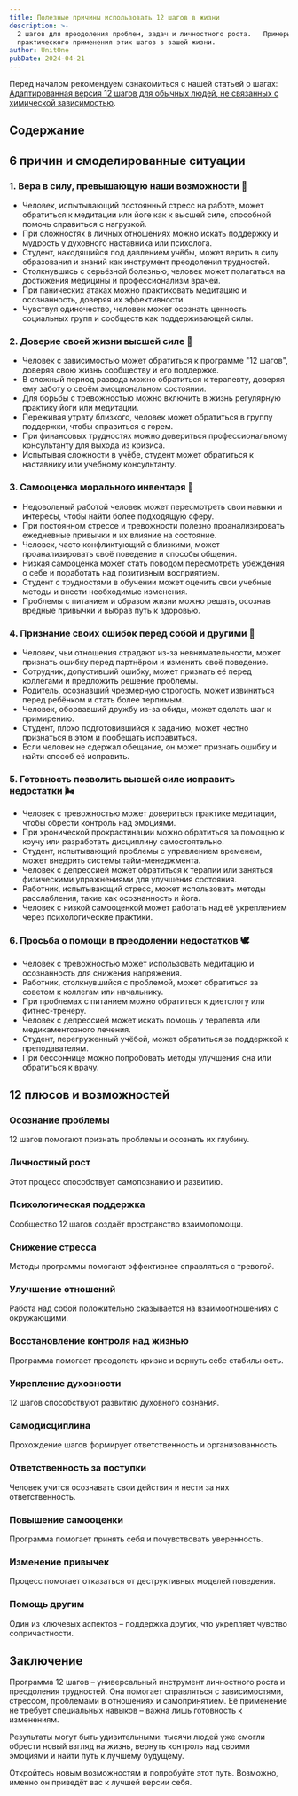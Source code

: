```yaml
---
title: Полезные причины использовать 12 шагов в жизни
description: >-
  2 шагов для преодоления проблем, задач и личностного роста.   Примеры для
  практического применения этих шагов в вашей жизни.
author: UnitOne
pubDate: 2024-04-21
---
```

Перед началом рекомендуем ознакомиться с нашей статьей о шагах: [Адаптированная версия 12 шагов для обычных людей, не связанных с химической зависимостью](/archive/adaptirovannaya-versiya-12-shagov-dlya-obychnyh-lyudej-ne-svyazannyh-s-himicheskoj-zavisimostyu/).

## Содержание

## 6 причин и смоделированные ситуации

### 1. Вера в силу, превышающую наши возможности 🙏

* Человек, испытывающий постоянный стресс на работе, может обратиться к медитации или йоге как к высшей силе, способной помочь справиться с нагрузкой.
* При сложностях в личных отношениях можно искать поддержку и мудрость у духовного наставника или психолога.
* Студент, находящийся под давлением учёбы, может верить в силу образования и знаний как инструмент преодоления трудностей.
* Столкнувшись с серьёзной болезнью, человек может полагаться на достижения медицины и профессионализм врачей.
* При панических атаках можно практиковать медитацию и осознанность, доверяя их эффективности.
* Чувствуя одиночество, человек может осознать ценность социальных групп и сообществ как поддерживающей силы.

### 2. Доверие своей жизни высшей силе 🌌

* Человек с зависимостью может обратиться к программе "12 шагов", доверяя свою жизнь сообществу и его поддержке.
* В сложный период развода можно обратиться к терапевту, доверяя ему заботу о своём эмоциональном состоянии.
* Для борьбы с тревожностью можно включить в жизнь регулярную практику йоги или медитации.
* Переживая утрату близкого, человек может обратиться в группу поддержки, чтобы справиться с горем.
* При финансовых трудностях можно довериться профессиональному консультанту для выхода из кризиса.
* Испытывая сложности в учёбе, студент может обратиться к наставнику или учебному консультанту.

### 3. Самооценка морального инвентаря 📝

* Недовольный работой человек может пересмотреть свои навыки и интересы, чтобы найти более подходящую сферу.
* При постоянном стрессе и тревожности полезно проанализировать ежедневные привычки и их влияние на состояние.
* Человек, часто конфликтующий с близкими, может проанализировать своё поведение и способы общения.
* Низкая самооценка может стать поводом пересмотреть убеждения о себе и поработать над позитивным восприятием.
* Студент с трудностями в обучении может оценить свои учебные методы и внести необходимые изменения.
* Проблемы с питанием и образом жизни можно решать, осознав вредные привычки и выбрав путь к здоровью.

### 4. Признание своих ошибок перед собой и другими 🙈

* Человек, чьи отношения страдают из-за невнимательности, может признать ошибку перед партнёром и изменить своё поведение.
* Сотрудник, допустивший ошибку, может признать её перед коллегами и предложить решение проблемы.
* Родитель, осознавший чрезмерную строгость, может извиниться перед ребёнком и стать более терпимым.
* Человек, оборвавший дружбу из-за обиды, может сделать шаг к примирению.
* Студент, плохо подготовившийся к заданию, может честно признаться в этом и пообещать исправиться.
* Если человек не сдержал обещание, он может признать ошибку и найти способ её исправить.

### 5. Готовность позволить высшей силе исправить недостатки 🌬️

* Человек с тревожностью может довериться практике медитации, чтобы обрести контроль над эмоциями.
* При хронической прокрастинации можно обратиться за помощью к коучу или разработать дисциплину самостоятельно.
* Студент, испытывающий проблемы с управлением временем, может внедрить системы тайм-менеджмента.
* Человек с депрессией может обратиться к терапии или заняться физическими упражнениями для улучшения состояния.
* Работник, испытывающий стресс, может использовать методы расслабления, такие как осознанность и йога.
* Человек с низкой самооценкой может работать над её укреплением через психологические практики.

### 6. Просьба о помощи в преодолении недостатков 🕊️

* Человек с тревожностью может использовать медитацию и осознанность для снижения напряжения.
* Работник, столкнувшийся с проблемой, может обратиться за советом к коллегам или начальнику.
* При проблемах с питанием можно обратиться к диетологу или фитнес-тренеру.
* Человек с депрессией может искать помощь у терапевта или медикаментозного лечения.
* Студент, перегруженный учёбой, может обратиться за поддержкой к преподавателям.
* При бессоннице можно попробовать методы улучшения сна или обратиться к врачу.

## 12 плюсов и возможностей

### Осознание проблемы

12 шагов помогают признать проблемы и осознать их глубину.

### Личностный рост

Этот процесс способствует самопознанию и развитию.

### Психологическая поддержка

Сообщество 12 шагов создаёт пространство взаимопомощи.

### Снижение стресса

Методы программы помогают эффективнее справляться с тревогой.

### Улучшение отношений

Работа над собой положительно сказывается на взаимоотношениях с окружающими.

### Восстановление контроля над жизнью

Программа помогает преодолеть кризис и вернуть себе стабильность.

### Укрепление духовности

12 шагов способствуют развитию духовного сознания.

### Самодисциплина

Прохождение шагов формирует ответственность и организованность.

### Ответственность за поступки

Человек учится осознавать свои действия и нести за них ответственность.

### Повышение самооценки

Программа помогает принять себя и почувствовать уверенность.

### Изменение привычек

Процесс помогает отказаться от деструктивных моделей поведения.

### Помощь другим

Один из ключевых аспектов – поддержка других, что укрепляет чувство сопричастности.

## Заключение

Программа 12 шагов – универсальный инструмент личностного роста и преодоления трудностей. Она помогает справляться с зависимостями, стрессом, проблемами в отношениях и самопринятием. Её применение не требует специальных навыков – важна лишь готовность к изменениям.

Результаты могут быть удивительными: тысячи людей уже смогли обрести новый взгляд на жизнь, вернуть контроль над своими эмоциями и найти путь к лучшему будущему.

Откройтесь новым возможностям и попробуйте этот путь. Возможно, именно он приведёт вас к лучшей версии себя.

